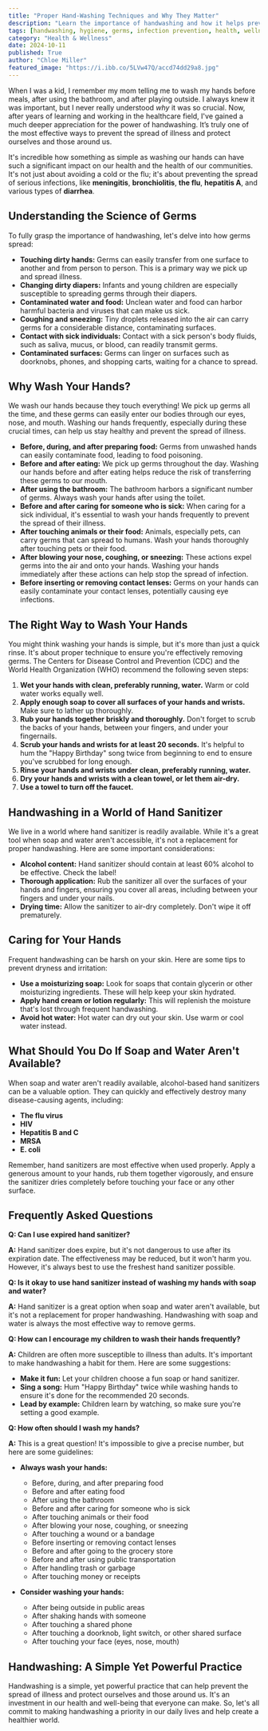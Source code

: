 ```yaml
---
title: "Proper Hand-Washing Techniques and Why They Matter"
description: "Learn the importance of handwashing and how it helps prevent the spread of illness. This guide provides detailed instructions on proper handwashing techniques, the science behind it, and the best practices for keeping your hands clean."
tags: [handwashing, hygiene, germs, infection prevention, health, wellness, cleanliness, disease prevention, bacteria, viruses, public health, hand sanitizer]
category: "Health & Wellness"
date: 2024-10-11
published: True
author: "Chloe Miller"
featured_image: "https://i.ibb.co/5LVw47Q/accd74dd29a8.jpg"
---
```



When I was a kid, I remember my mom telling me to wash my hands before meals, after using the bathroom, and after playing outside.  I always knew it was important, but I never really understood *why* it was so crucial.  Now, after years of learning and working in the healthcare field, I've gained a much deeper appreciation for the power of handwashing. It’s truly one of the most effective ways to prevent the spread of illness and protect ourselves and those around us. 

It's incredible how something as simple as washing our hands can have such a significant impact on our health and the health of our communities. It's not just about avoiding a cold or the flu; it's about preventing the spread of serious infections, like **meningitis**, **bronchiolitis**, **the flu**, **hepatitis A**, and various types of **diarrhea**. 

##  Understanding the Science of Germs

To fully grasp the importance of handwashing, let's delve into how germs spread:

- **Touching dirty hands:**  Germs can easily transfer from one surface to another and from person to person.  This is a primary way we pick up and spread illness.
- **Changing dirty diapers:**  Infants and young children are especially susceptible to spreading germs through their diapers.
- **Contaminated water and food:**  Unclean water and food can harbor harmful bacteria and viruses that can make us sick.
- **Coughing and sneezing:**  Tiny droplets released into the air can carry germs for a considerable distance, contaminating surfaces.
- **Contact with sick individuals:**  Contact with a sick person's body fluids, such as saliva, mucus, or blood, can readily transmit germs.
- **Contaminated surfaces:**  Germs can linger on surfaces such as doorknobs, phones, and shopping carts, waiting for a chance to spread.

##  Why Wash Your Hands?

We wash our hands because they touch everything! We pick up germs all the time, and these germs can easily enter our bodies through our eyes, nose, and mouth.   Washing our hands frequently, especially during these crucial times, can help us stay healthy and prevent the spread of illness.

* **Before, during, and after preparing food:**  Germs from unwashed hands can easily contaminate food, leading to food poisoning.
* **Before and after eating:**  We pick up germs throughout the day.  Washing our hands before and after eating helps reduce the risk of transferring these germs to our mouth.
* **After using the bathroom:**  The bathroom harbors a significant number of germs.  Always wash your hands after using the toilet.
* **Before and after caring for someone who is sick:**  When caring for a sick individual, it's essential to wash your hands frequently to prevent the spread of their illness.
* **After touching animals or their food:**  Animals, especially pets, can carry germs that can spread to humans.  Wash your hands thoroughly after touching pets or their food.
* **After blowing your nose, coughing, or sneezing:**  These actions expel germs into the air and onto your hands.  Washing your hands immediately after these actions can help stop the spread of infection.
* **Before inserting or removing contact lenses:**  Germs on your hands can easily contaminate your contact lenses, potentially causing eye infections.

##  The Right Way to Wash Your Hands 

You might think washing your hands is simple, but it's more than just a quick rinse.  It's about proper technique to ensure you're effectively removing germs. The Centers for Disease Control and Prevention (CDC) and the World Health Organization (WHO) recommend the following seven steps:

1. **Wet your hands with clean, preferably running, water.**  Warm or cold water works equally well.
2. **Apply enough soap to cover all surfaces of your hands and wrists.**  Make sure to lather up thoroughly.
3. **Rub your hands together briskly and thoroughly.**  Don't forget to scrub the backs of your hands, between your fingers, and under your fingernails.  
4. **Scrub your hands and wrists for at least 20 seconds.**  It's helpful to hum the "Happy Birthday" song twice from beginning to end to ensure you've scrubbed for long enough.
5. **Rinse your hands and wrists under clean, preferably running, water.**
6. **Dry your hands and wrists with a clean towel, or let them air-dry.**
7. **Use a towel to turn off the faucet.**

##  Handwashing  in a World of Hand Sanitizer 

We live in a world where hand sanitizer is readily available. While it's a great tool when soap and water aren't accessible, it's not a replacement for proper handwashing. Here are some important considerations:

- **Alcohol content:**  Hand sanitizer should contain at least 60% alcohol to be effective.  Check the label!
- **Thorough application:**  Rub the sanitizer all over the surfaces of your hands and fingers, ensuring you cover all areas, including between your fingers and under your nails. 
- **Drying time:**  Allow the sanitizer to air-dry completely.  Don't wipe it off prematurely.

##  Caring for Your Hands 

Frequent handwashing can be harsh on your skin.  Here are some tips to prevent dryness and irritation:

- **Use a moisturizing soap:**  Look for soaps that contain glycerin or other moisturizing ingredients.  These will help keep your skin hydrated.
- **Apply hand cream or lotion regularly:**  This will replenish the moisture that's lost through frequent handwashing.
- **Avoid hot water:**  Hot water can dry out your skin.  Use warm or cool water instead.

##  What Should You Do If Soap and Water Aren't Available? 

When soap and water aren't readily available, alcohol-based hand sanitizers can be a valuable option.  They can quickly and effectively destroy many disease-causing agents, including:

- **The flu virus**
- **HIV**
- **Hepatitis B and C**
- **MRSA**
- **E. coli**

Remember, hand sanitizers are most effective when used properly.  Apply a generous amount to your hands, rub them together vigorously, and ensure the sanitizer dries completely before touching your face or any other surface.

## Frequently Asked Questions

**Q: Can I use expired hand sanitizer?**

**A:** Hand sanitizer does expire, but it's not dangerous to use after its expiration date.  The effectiveness may be reduced, but it won't harm you.  However, it's always best to use the freshest hand sanitizer possible.

**Q: Is it okay to use hand sanitizer instead of washing my hands with soap and water?**

**A:** Hand sanitizer is a great option when soap and water aren't available, but it's not a replacement for proper handwashing.  Handwashing with soap and water is always the most effective way to remove germs.

**Q: How can I encourage my children to wash their hands frequently?**

**A:** Children are often more susceptible to illness than adults.  It's important to make handwashing a habit for them. Here are some suggestions:

- **Make it fun:**  Let your children choose a fun soap or hand sanitizer.  
- **Sing a song:**  Hum "Happy Birthday" twice while washing hands to ensure it's done for the recommended 20 seconds.
- **Lead by example:**  Children learn by watching, so make sure you're setting a good example. 

**Q:  How often should I wash my hands?**

**A:**  This is a great question! It's impossible to give a precise number, but here are some guidelines:

- **Always wash your hands:**
    - Before, during, and after preparing food
    - Before and after eating food
    - After using the bathroom
    - Before and after caring for someone who is sick
    - After touching animals or their food
    - After blowing your nose, coughing, or sneezing
    - After touching a wound or a bandage
    - Before inserting or removing contact lenses
    - Before and after going to the grocery store
    - Before and after using public transportation
    - After handling trash or garbage
    - After touching money or receipts

- **Consider washing your hands:**
    - After being outside in public areas
    - After shaking hands with someone 
    - After touching a shared phone 
    - After touching a doorknob, light switch, or other shared surface
    - After touching your face (eyes, nose, mouth)

##  Handwashing: A Simple Yet Powerful Practice

Handwashing is a simple, yet powerful practice that can help prevent the spread of illness and protect ourselves and those around us. It's an investment in our health and well-being that everyone can make.  So, let's all commit to making handwashing a priority in our daily lives and help create a healthier world. 